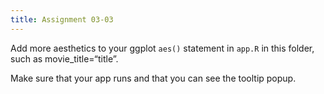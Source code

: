 ```yaml
---
title: Assignment 03-03
---
```


Add more aesthetics to your ggplot `aes()` statement in `app.R` in this folder, such as movie_title="title".  

Make sure that your app runs and that you can see the tooltip popup.


